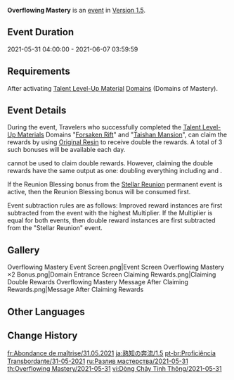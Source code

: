 {{Event
|name              = Overflowing Mastery 2021-05-31
|image             = Overflowing Mastery 2021-05-31.png
|type              = In-Game
|time_known        = yes
|time_start        = 2021-05-31 04:00:00
|time_end          = 2021-06-07 03:59:59
|link              = https://www.hoyolab.com/article/394841
}}
{{Description|The wisdom of the land has been concentrated within Domains of late... Use the power of Original Resin to cause the silver tree to bloom and receive its noble instruction.}}
'''Overflowing Mastery''' is an [[event]] in [[Version 1.5]].

==Event Duration==
2021-05-31 04:00:00 - 2021-06-07 03:59:59

==Requirements==
After activating [[Talent Level-Up Material]] [[Domains]] (Domains of Mastery).

==Event Details==
During the event, Travelers who successfully completed the [[Talent Level-Up Materials]] Domains "[[Forsaken Rift]]" and "[[Taishan Mansion]]", can claim the rewards by using [[Original Resin]] to receive double the rewards. A total of 3 such bonuses will be available each day.

{{Item|Condensed Resin|30}} cannot be used to claim double rewards. However, claiming the double rewards have the same output as one: doubling everything including {{Item|Companionship EXP|30}} and {{Item|Adventure EXP|30}}.

If the Reunion Blessing bonus from the [[Stellar Reunion]] permanent event is active, then the Reunion Blessing bonus will be consumed first.

Event subtraction rules are as follows: Improved reward instances are first subtracted from the event with the highest Multiplier. If the Multiplier is equal for both events, then double reward instances are first subtracted  from the "Stellar Reunion" event.

==Gallery==
<gallery>
Overflowing Mastery Event Screen.png|Event Screen
Overflowing Mastery ×2 Bonus.png|Domain Entrance Screen
Claiming Rewards.png|Claiming Double Rewards
Overflowing Mastery  Message After Claiming Rewards.png|Message After Claiming Rewards
</gallery>

==Other Languages==
{{Other Languages|Overflowing Mastery}}

==Change History==
{{Change History|1.5}}

[[fr:Abondance de maîtrise/31.05.2021]]
[[ja:熟知の奔流/1.5]]
[[pt-br:Proficiência Transbordante/31-05-2021]]
[[ru:Разлив мастерства/2021-05-31]]
[[th:Overflowing Mastery/2021-05-31]]
[[vi:Dòng Chảy Tinh Thông/2021-05-31]]
